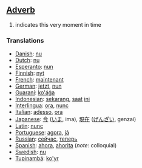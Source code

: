 ==[[Adverb]]==

# indicates this very moment in time

===Translations===

*[[Danish]]: [[nu]]
*[[Dutch]]: [[nu]]
*[[Esperanto]]: [[nun]]
*[[Finnish]]: [[nyt]]
*[[French]]: [[maintenant]]
*[[German]]: [[jetzt]], [[nun]]
*[[Guaraní]]: [[ko'ág̃a]]
*[[Indonesian]]: [[sekarang]], [[saat]] [[ini]]
*[[Interlingua]]: [[ora]], [[nunc]]
*[[Italian]]: [[adesso]], [[ora]]
*[[Japanese]]: [[今]] ([[いま]], ima), [[現在]] ([[げんざい]], genzai)
*[[Latin]]: [[nunc]]
*[[Portuguese]]: [[agora]], [[já]]
*[[Russian]]: [[сейчас]], [[теперь]]
*[[Spanish]]: [[ahora]], [[ahorita]] (''note'': colloquial)
*[[Swedish]]: [[nu]]
*[[Tupinambá]]: [[ko'yr]]
